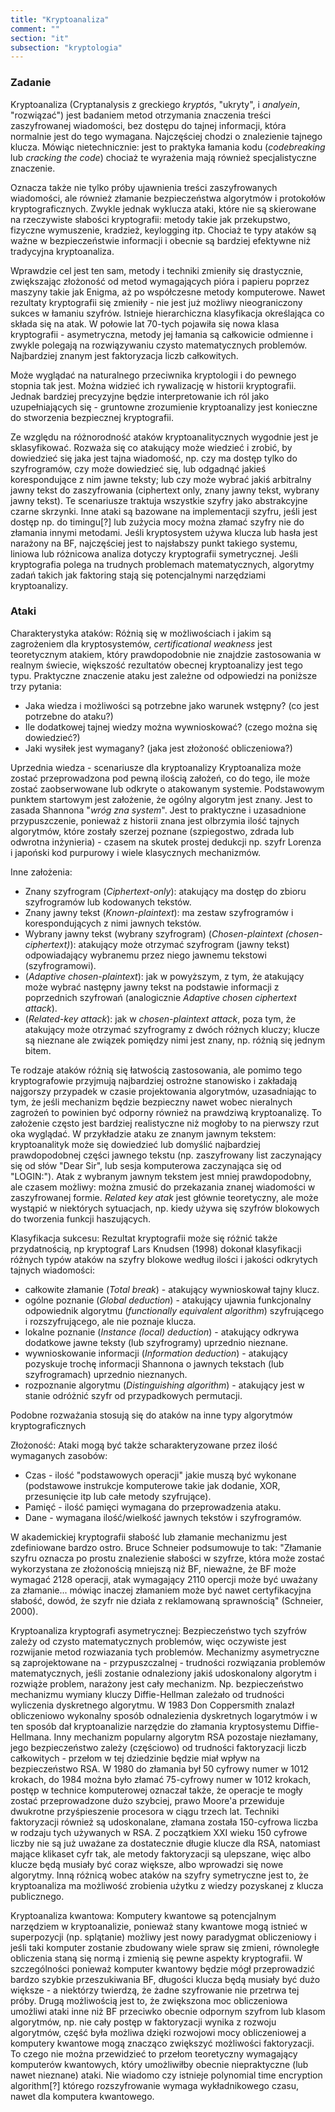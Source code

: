 ```yaml
---
title: "Kryptoanaliza"
comment: ""
section: "it"
subsection: "kryptologia"
---
```


### Zadanie

Kryptoanaliza (Cryptanalysis z greckiego _kryptós_, "ukryty", i _analyein_, "rozwiązać") jest badaniem metod otrzymania znaczenia treści zaszyfrowanej wiadomości, bez dostępu do tajnej informacji, która normalnie jest do tego wymagana. Najczęściej chodzi o znalezienie tajnego klucza. Mówiąc nietechnicznie: jest to praktyka łamania kodu (_codebreaking_ lub _cracking the code_) chociaż te wyrażenia mają również specjalistyczne znaczenie.

Oznacza także nie tylko próby ujawnienia treści zaszyfrowanych wiadomości, ale również złamanie bezpieczeństwa algorytmów i protokołów kryptograficznych. Zwykle jednak wyklucza ataki, które nie są skierowane na rzeczywiste słabości kryptografii: metody takie jak przekupstwo, fizyczne wymuszenie, kradzież, keylogging itp.
Chociaż te typy ataków są ważne w bezpieczeństwie informacji i obecnie są bardziej efektywne niż tradycyjna kryptoanaliza.

Wprawdzie cel jest ten sam, metody i techniki zmieniły się drastycznie, zwiększając złożoność od metod wymagających pióra i papieru poprzez maszyny takie jak Enigma, aż po współczesne metody komputerowe. Nawet rezultaty kryptografii się zmieniły - nie jest już możliwy nieograniczony sukces w łamaniu szyfrów. Istnieje hierarchiczna klasyfikacja określająca co składa się na atak.
W połowie lat 70-tych pojawiła się nowa klasa kryptografii - asymetryczna, metody jej łamania są całkowicie odmienne i zwykle polegają na rozwiązywaniu czysto matematycznych problemów. Najbardziej znanym jest faktoryzacja liczb całkowitych.

Może wyglądać na naturalnego przeciwnika kryptologii i do pewnego stopnia tak jest. Można widzieć ich rywalizację w historii kryptografii. Jednak bardziej precyzyjne będzie interpretowanie ich ról jako uzupełniających się - gruntowne zrozumienie kryptoanalizy jest konieczne do stworzenia bezpiecznej kryptografii.

Ze względu na różnorodność ataków kryptoanalitycznych wygodnie jest je sklasyfikować.
Rozważa się co atakujący może wiedzieć i zrobić, by dowiedzieć się jaka jest tajna wiadomość, np. czy ma dostęp tylko do szyfrogramów, czy może dowiedzieć się, lub odgadnąć jakieś korespondujące z nim jawne teksty; lub czy może wybrać jakiś arbitralny jawny tekst do zaszyfrowania (ciphertext only, znany jawny tekst, wybrany jawny tekst). Te scenariusze traktuja wszystkie szyfry jako abstrakcyjne czarne skrzynki.
Inne ataki są bazowane na implementacji szyfru, jeśli jest dostęp np. do timingu[?] lub zużycia mocy można złamać szyfry nie do złamania innymi metodami.
Jeśli kryptosystem używa klucza lub hasła jest narażony na BF, najczęściej jest to najsłabszy punkt takiego systemu, liniowa lub różnicowa analiza dotyczy kryptografii symetrycznej. Jeśli kryptografia polega na trudnych problemach matematycznych, algorytmy zadań takich jak faktoring stają się potencjalnymi narzędziami kryptoanalizy.

### Ataki

Charakterystyka ataków:
Różnią się w możliwościach i jakim są zagrożeniem dla kryptosystemów, _certificational weakness_ jest teoretycznym atakiem, który prawdopodobnie nie znajdzie zastosowania w realnym świecie, większość rezultatów obecnej kryptoanalizy jest tego typu.
Praktyczne znaczenie ataku jest zależne od odpowiedzi na poniższe trzy pytania:

- Jaka wiedza i możliwości są potrzebne jako warunek wstępny? (co jest potrzebne do ataku?)
- Ile dodatkowej tajnej wiedzy można wywnioskować? (czego można się dowiedzieć?)
- Jaki wysiłek jest wymagany? (jaka jest złożoność obliczeniowa?)

Uprzednia wiedza - scenariusze dla kryptoanalizy
Kryptoanaliza może zostać przeprowadzona pod pewną ilością założeń, co do tego, ile może zostać zaobserwowane lub odkryte o atakowanym systemie. Podstawowym punktem startowym jest założenie, że ogólny algorytm jest znany. Jest to zasada Shannona "_wróg zna system_". Jest to praktyczne i uzasadnione przypuszczenie, ponieważ z historii znana jest olbrzymia ilość tajnych algorytmów, które zostały szerzej poznane (szpiegostwo, zdrada lub odwrotna inżynieria) - czasem na skutek prostej dedukcji np. szyfr Lorenza i japoński kod purpurowy i wiele klasycznych mechanizmów.

Inne założenia:

- Znany szyfrogram (_Ciphertext-only_): atakujący ma dostęp do zbioru szyfrogramów lub kodowanych tekstów.
- Znany jawny tekst (_Known-plaintext_): ma zestaw szyfrogramów i korespondujących z nimi jawnych tekstów.
- Wybrany jawny tekst (wybrany szyfrogram) (_Chosen-plaintext (chosen-ciphertext)_): atakujący może otrzymać szyfrogram (jawny tekst) odpowiadający wybranemu przez niego jawnemu tekstowi (szyfrogramowi).
- (_Adaptive chosen-plaintext_): jak w powyższym, z tym, że atakujący może wybrać następny jawny tekst na podstawie informacji z poprzednich szyfrowań (analogicznie _Adaptive chosen ciphertext attack_).
- (_Related-key attack_): jak w _chosen-plaintext attack_, poza tym, że atakujący może otrzymać szyfrogramy z dwóch różnych kluczy; klucze są nieznane ale związek pomiędzy nimi jest znany, np. różnią się jednym bitem.

Te rodzaje ataków różnią się łatwością zastosowania, ale pomimo tego kryptografowie przyjmują najbardziej ostrożne stanowisko i zakładają najgorszy przypadek w czasie projektowania algorytmów, uzasadniając to tym, że jeśli mechanizm będzie bezpieczny nawet wobec nieralnych zagrożeń to powinien być odporny również na prawdziwą kryptoanalizę.
To założenie często jest bardziej realistyczne niż mogłoby to na pierwszy rzut oka wyglądać. W przykładzie ataku ze znanym jawnym tekstem: kryptoanalityk może się dowiedzieć lub domyślić najbardziej prawdopodobnej części jawnego tekstu (np. zaszyfrowany list zaczynający się od słów "Dear Sir", lub sesja komputerowa zaczynająca się od "LOGIN:").
Atak z wybranym jawnym tekstem jest mniej prawdopodobny, ale czasem możliwy: można zmusić do przekazania znanej wiadomości w zaszyfrowanej formie.
_Related key atak_ jest głównie teoretyczny, ale może wystąpić w niektórych sytuacjach, np. kiedy używa się szyfrów blokowych do tworzenia funkcji haszujących.

Klasyfikacja sukcesu:
Rezultat kryptografii może się różnić także przydatnością, np kryptograf Lars Knudsen (1998) dokonał klasyfikacji różnych typów ataków na szyfry blokowe według ilości i jakości odkrytych tajnych wiadomości:

- całkowite złamanie (_Total break_) - atakujący wywnioskował tajny klucz.
- ogólne poznanie (_Global deduction_) - atakujący ujawnia funkcjonalny odpowiednik algorytmu (_functionally equivalent algorithm_) szyfrującego i rozszyfrującego, ale nie poznaje klucza.
- lokalne poznanie (_Instance (local) deduction_) - atakujący odkrywa dodatkowe jawne teksty (lub szyfrogramy) uprzednio nieznane.
- wywnioskowanie informacji (_Information deduction_) - atakujący pozyskuje trochę informacji Shannona o jawnych tekstach (lub szyfrogramach) uprzednio nieznanych.
- rozpoznanie algorytmu (_Distinguishing algorithm_) - atakujący jest w stanie odróżnić szyfr od przypadkowych permutacji.

Podobne rozważania stosują się do ataków na inne typy algorytmów kryptograficznych

Złożoność:
Ataki mogą być także scharakteryzowane przez ilość wymaganych zasobów:

- Czas - ilość "podstawowych operacji" jakie muszą być wykonane (podstawowe instrukcje komputerowe takie jak dodanie, XOR, przesunięcie itp lub całe metody szyfrujące).
- Pamięć - ilość pamięci wymagana do przeprowadzenia ataku.
- Dane - wymagana ilość/wielkość jawnych tekstów i szyfrogramów.

W akademickiej kryptografii słabość lub złamanie mechanizmu jest zdefiniowane bardzo ostro. Bruce Schneier podsumowuje to tak: "Złamanie szyfru oznacza po prostu znalezienie słabości w szyfrze, która może zostać wykorzystana ze złożonością mniejszą niż BF, nieważne, że BF może wymagać 2128 operacji, atak wymagający 2110 opercji może być uważany za złamanie... mówiąc inaczej złamaniem może być nawet certyfikacyjna słabość, dowód, że szyfr nie działa z reklamowaną sprawnością" (Schneier, 2000).

Kryptoanaliza kryptografi asymetrycznej:
Bezpieczeństwo tych szyfrów zależy od czysto matematycznych problemów, więc oczywiste jest rozwijanie metod rozwiazania tych problemów.
Mechanizmy asymetryczne są zaprojektowane na - przypuszczalnej - trudności rozwiązania problemów matematycznych, jeśli zostanie odnaleziony jakiś udoskonalony algorytm i rozwiąże problem, narażony jest cały mechanizm.
Np. bezpieczeństwo mechanizmu wymiany kluczy Diffie-Hellman zależało od trudności wyliczenia dyskretnego algorytmu. W 1983 Don Coppersmith znalazł obliczeniowo wykonalny sposób odnalezienia dyskretnych logarytmów i w ten sposób dał kryptoanalizie narzędzie do złamania kryptosystemu Diffie-Hellmana.
Inny mechanizm popularny algorytm RSA pozostaje niezłamany, jego bezpieczeństwo zależy (częściowo) od trudności faktoryzacji liczb całkowitych - przełom w tej dziedzinie będzie miał wpływ na bezpieczeństwo RSA.
W 1980 do złamania był 50 cyfrowy numer w 1012 krokach, do 1984 można było złamać 75-cyfrowy numer w 1012 krokach, postęp w technice komputerowej oznaczał także, że operacje te mogły zostać przeprowadzone dużo szybciej, prawo Moore'a przewiduje dwukrotne przyśpieszenie procesora w ciągu trzech lat.
Techniki faktoryzacji również są udoskonalane, złamana została 150-cyfrowa liczba w rodzaju tych używanych w RSA. Z początkiem XXI wieku 150 cyfrowe liczby nie są już uważane za dostatecznie długie klucze dla RSA, natomiast mające klikaset cyfr tak, ale metody faktoryzacji są ulepszane, więc albo klucze będą musiały być coraz większe, albo wprowadzi się nowe algorytmy.
Inną różnicą wobec ataków na szyfry symetryczne jest to, że kryptoanaliza ma możliwość zrobienia użytku z wiedzy pozyskanej z klucza publicznego.

Kryptoanaliza kwantowa:
Komputery kwantowe są potencjalnym narzędziem w kryptoanalizie, ponieważ stany kwantowe mogą istnieć w superpozycji (np. splątanie) możliwy jest nowy paradygmat obliczeniowy i jeśli taki komputer zostanie zbudowany wiele spraw się zmieni, równoległe obliczenia staną się normą i zmienią się pewne aspekty kryptografii.
W szczególności ponieważ komputer kwantowy będzie mógł przeprowadzić bardzo szybkie przeszukiwania BF, długości klucza będą musiały być dużo większe - a niektórzy twierdzą, że żadne szyfrowanie nie przetrwa tej próby.
Drugą możliwością jest to, że zwiększona moc obliczeniowa umożliwi ataki inne niż BF przeciwko obecnie odpornym szyfrom lub klasom algorytmów, np. nie cały postęp w faktoryzacji wynika z rozwoju algorytmów, część była możliwa dzięki rozwojowi mocy obliczeniowej a komputery kwantowe mogą znacząco zwiększyć możliwości faktoryzacji.
To czego nie można przewidzieć to przełom teoretyczny wymagający komputerów kwantowych, który umożliwiłby obecnie niepraktyczne (lub nawet nieznane) ataki.
Nie wiadomo czy istnieje polynomial time encryption algorithm[?] którego rozszyfrowanie wymaga wykładnikowego czasu, nawet dla komputera kwantowego.
